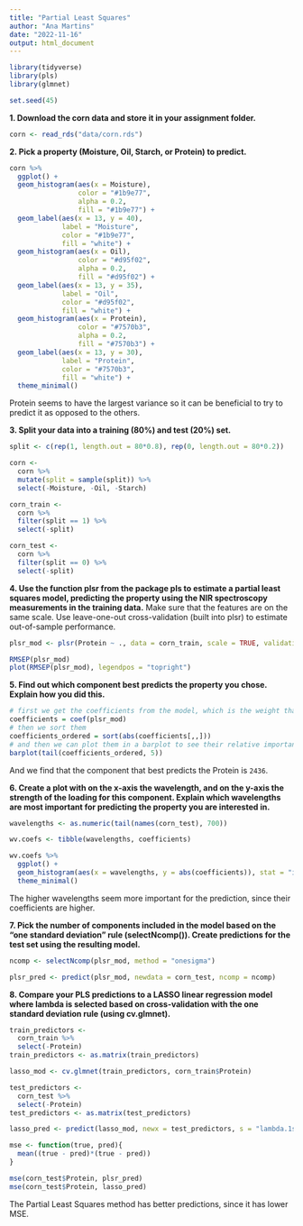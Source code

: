 ```yaml
---
title: "Partial Least Squares"
author: "Ana Martins"
date: "2022-11-16"
output: html_document
---
```


```r
library(tidyverse)
library(pls)
library(glmnet)

set.seed(45)
```


**1. Download the corn data and store it in your assignment folder.**

```r
corn <- read_rds("data/corn.rds")
```

**2. Pick a property (Moisture, Oil, Starch, or Protein) to predict.**

```r
corn %>%
  ggplot() +
  geom_histogram(aes(x = Moisture),
                 color = "#1b9e77",
                 alpha = 0.2,
                 fill = "#1b9e77") +
  geom_label(aes(x = 13, y = 40),
             label = "Moisture",
             color = "#1b9e77",
             fill = "white") +
  geom_histogram(aes(x = Oil),
                 color = "#d95f02",
                 alpha = 0.2,
                 fill = "#d95f02") +
  geom_label(aes(x = 13, y = 35),
             label = "Oil",
             color = "#d95f02",
             fill = "white") +
  geom_histogram(aes(x = Protein),
                 color = "#7570b3",
                 alpha = 0.2,
                 fill = "#7570b3") +
  geom_label(aes(x = 13, y = 30),
             label = "Protein",
             color = "#7570b3",
             fill = "white") +
  theme_minimal()
```

Protein seems to have the largest variance so it can be beneficial to try to predict it as opposed to the others.

**3. Split your data into a training (80%) and test (20%) set.**

```r
split <- c(rep(1, length.out = 80*0.8), rep(0, length.out = 80*0.2))

corn <-
  corn %>% 
  mutate(split = sample(split)) %>% 
  select(-Moisture, -Oil, -Starch)

corn_train <-
  corn %>% 
  filter(split == 1) %>% 
  select(-split)

corn_test <-
  corn %>% 
  filter(split == 0) %>% 
  select(-split)
```

**4. Use the function plsr from the package pls to estimate a partial least squares model, predicting the property using the NIR spectroscopy measurements in the training data.** Make sure that the features are on the same scale. Use leave-one-out cross-validation (built into plsr) to estimate out-of-sample performance.

```r
plsr_mod <- plsr(Protein ~ ., data = corn_train, scale = TRUE, validation = "LOO")

RMSEP(plsr_mod)
plot(RMSEP(plsr_mod), legendpos = "topright")
```

**5. Find out which component best predicts the property you chose. Explain how you did this.**

```r
# first we get the coefficients from the model, which is the weight that is given to each variable
coefficients = coef(plsr_mod)
# then we sort them
coefficients_ordered = sort(abs(coefficients[,,]))
# and then we can plot them in a barplot to see their relative importances
barplot(tail(coefficients_ordered, 5))
```

And we find that the component that best predicts the Protein is `2436`.

**6. Create a plot with on the x-axis the wavelength, and on the y-axis the strength of the loading for this component. Explain which wavelengths are most important for predicting the property you are interested in.**

```r
wavelengths <- as.numeric(tail(names(corn_test), 700))

wv.coefs <- tibble(wavelengths, coefficients)

wv.coefs %>%
  ggplot() +
  geom_histogram(aes(x = wavelengths, y = abs(coefficients)), stat = "identity", color = "#1b9e77") +
  theme_minimal()
```

The higher wavelengths seem more important for the prediction, since their coefficients are higher.

**7. Pick the number of components included in the model based on the “one standard deviation” rule (selectNcomp()). Create predictions for the test set using the resulting model.**

```r
ncomp <- selectNcomp(plsr_mod, method = "onesigma")

plsr_pred <- predict(plsr_mod, newdata = corn_test, ncomp = ncomp)
```

**8. Compare your PLS predictions to a LASSO linear regression model where lambda is selected based on cross-validation with the one standard deviation rule (using cv.glmnet).**

```r
train_predictors <-
  corn_train %>%
  select(-Protein)
train_predictors <- as.matrix(train_predictors)

lasso_mod <- cv.glmnet(train_predictors, corn_train$Protein)

test_predictors <-
  corn_test %>%
  select(-Protein)
test_predictors <- as.matrix(test_predictors)

lasso_pred <- predict(lasso_mod, newx = test_predictors, s = "lambda.1se")

mse <- function(true, pred){
  mean((true - pred)*(true - pred))
}

mse(corn_test$Protein, plsr_pred)
mse(corn_test$Protein, lasso_pred)
```

The Partial Least Squares method has better predictions, since it has lower MSE.